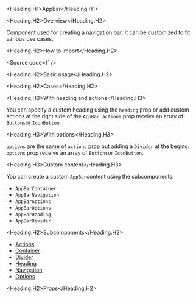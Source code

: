 

<Meta of={Stories} />

<Heading.H1>AppBar</Heading.H1>

<Heading.H2>Overview</Heading.H2>

Component used for creating a navigation bar. It can be customized to fit various use cases.

<Heading.H2>How to import</Heading.H2>

<Source
  code={`
/>

<Heading.H2>Basic usage</Heading.H2>

<Canvas of={Stories.Base} />

<Heading.H2>Cases</Heading.H2>

<Heading.H3>With heading and actions</Heading.H3>

You can specify a custom heading using the `heading` prop or add custom
actions at the right side of the `AppBar`. `actions` prop receive an array
of `Buttons`or `IconButton`.

<Canvas of={CaseStories.WithHeadingAndActions} />

<Heading.H3>With options</Heading.H3>

`options` are the same of `actions` prop but adding a `Divider` at the beging.
`options` prop receive an array of `Buttons`or `IconButton`.

<Canvas of={CaseStories.WithOptions} />

<Heading.H3>Custom content</Heading.H3>

You can create a custom `AppBar`content using the subcomponents:

- `AppBarContainer`
- `AppBarNavigation`
- `AppBarActions`
- `AppBarOptions`
- `AppBarHeading`
- `AppBarDivider`

<Canvas of={CaseStories.Custom} />

<Heading.H2>Subcomponents</Heading.H2>

- [Actions](?path=/docs/components-core-navigation-appbar-subcomponents--actions)
- [Container](?path=/docs/components-core-navigation-tabs-subcomponents--container)
- [Divider](?path=/docs/components-core-navigation-tabs-subcomponents--divider)
- [Heading](?path=/docs/components-core-navigation-tabs-subcomponents--heading)
- [Navigation](?path=/docs/components-core-navigation-tabs-subcomponents--navigation)
- [Options](?path=/docs/components-core-navigation-tabs-subcomponents--options)

<Heading.H2>Props</Heading.H2>

<ArgTypes of={Stories} />
